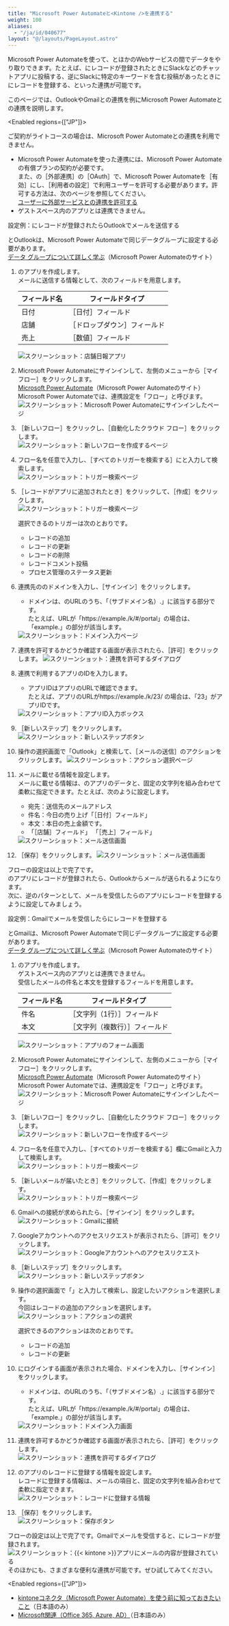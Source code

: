 ```yaml
---
title: "Microsoft Power Automateと<Kintone />を連携する"
weight: 100
aliases:
  - "/ja/id/040677"
layout: "@/layouts/PageLayout.astro"
---
```




Microsoft Power Automateを使って、<Kintone />とほかのWebサービスの間でデータをやり取りできます。たとえば、<Kintone />にレコードが登録されたときにSlackなどのチャットアプリに投稿する、逆にSlackに特定のキーワードを含む投稿があったときに<Kintone />にレコードを登録する、といった連携が可能です。

このページでは、OutlookやGmailとの連携を例にMicrosoft Power Automateと<Kintone />の連携を説明します。

<Enabled regions={["JP"]}>
<Warning>

ご契約がライトコースの場合は、Microsoft Power Automateとの連携を利用できません。
</Warning>

</Enabled>

<Note>

* Microsoft Power Automateを使った連携には、Microsoft Power Automateの有償プランの契約が必要です。  
  また、<SlashUi />の<Wovn>［外部連携］</Wovn>の<Wovn>［OAuth］</Wovn>で、Microsoft Power Automateを<Wovn>［有効］</Wovn>にし、<Wovn>［利用者の設定］</Wovn>で利用ユーザーを許可する必要があります。許可する方法は、次のページを参照してください。  
  [ユーザーに外部サービスとの連携を許可する](/general/ja/id/02014.html)
* ゲストスペース内のアプリとは連携できません。

</Note>

<Heading id="oauth_msflow_10">設定例：<Kintone />にレコードが登録されたらOutlookでメールを送信する</Heading>

<Warning>

<Kintone />とOutlookは、Microsoft Power Automateで同じデータグループに設定する必要があります。  
[データ グループについて詳しく学ぶ](https://learn.microsoft.com/ja-jp/power-automate/introduction-to-data-groups)（Microsoft Power Automateのサイト）

</Warning>

1. <Kintone />のアプリを作成します。  
    メールに送信する情報として、次のフィールドを用意します。
    <table>
    <thead>
        <tr>
        <th>フィールド名</th>
        <th>フィールドタイプ</th>
        </tr>
    </thead>
    <tbody>
        <tr>
        <td>日付</td>
        <td><Wovn>［日付］</Wovn>フィールド</td>
        </tr>
        <tr>
        <td>店舗</td>
        <td><Wovn>［ドロップダウン］</Wovn>フィールド</td>
        </tr>
        <tr>
        <td>売上</td>
        <td><Wovn>［数値］</Wovn>フィールド</td>
        </tr>
    </tbody>
    </table>

    <Img src="/k/kintone/img-ja/msflow01.png" alt="スクリーンショット：店舗日報アプリ" />

1. Microsoft Power Automateにサインインして、左側のメニューから<Wovn>［マイフロー］</Wovn>をクリックします。  
  [Microsoft Power Automate](https://make.powerautomate.com)（Microsoft Power Automateのサイト）  
  Microsoft Power Automateでは、連携設定を「フロー」と呼びます。  
   <Img src="/k/kintone/img-ja/msflow02.png" alt="スクリーンショット：Microsoft Power Automateにサインインしたページ" />

1. <Wovn>［新しいフロー］</Wovn>をクリックし、<Wovn>［自動化したクラウド フロー］</Wovn>をクリックします。  
   <Img src="/k/kintone/img-ja/msflow03.png" alt="スクリーンショット：新しいフローを作成するページ" />

1. フロー名を任意で入力し、<Wovn>［すべてのトリガーを検索する］</Wovn>に<Kintone />と入力して検索します。  
   <Img src="/k/kintone/img-ja/msflow04.png" alt="スクリーンショット：トリガー検索ページ" />

1. <Wovn>［レコードがアプリに追加されたとき］</Wovn>をクリックして、<Wovn>［作成］</Wovn>をクリックします。  
   <Img src="/k/kintone/img-ja/msflow05.png" alt="スクリーンショット：トリガー検索ページ" />

   <Note>
   選択できる<Kintone />のトリガーは次のとおりです。

   * レコードの追加
   * レコードの更新
   * レコードの削除
   * レコードコメント投稿
   * プロセス管理のステータス更新

   </Note>

1. 連携先の<Kintone />のドメインを入力し、<Wovn>［サインイン］</Wovn>をクリックします。
   * ドメインは、<Kintone />のURLのうち、「（サブドメイン名）.<CybozuCom />」に該当する部分です。  
   たとえば、URLが「https://example.<CybozuCom />/k/#/portal」の場合は、「example.<CybozuCom />」の部分が該当します。

   <Img src="/k/kintone/img-ja/msflow06.png" alt="スクリーンショット：ドメイン入力ページ" />

1. 連携を許可するかどうか確認する画面が表示されたら、<Wovn>［許可］</Wovn>をクリックします。
    <Img src="/k/kintone/img-ja/msflow07.png" alt="スクリーンショット：連携を許可するダイアログ" />

1. 連携で利用するアプリのIDを入力します。
   * アプリIDはアプリのURLで確認できます。  
   たとえば、アプリのURLがhttps://example.<CybozuCom />/k/23/ の場合は、「23」がアプリIDです。

   <Img src="/k/kintone/img-ja/msflow08.png" alt="スクリーンショット：アプリID入力ボックス" />

1. <Wovn>［新しいステップ］</Wovn>をクリックします。
    <Img src="/k/kintone/img-ja/msflow09.png" alt="スクリーンショット：新しいステップボタン" />

1. 操作の選択画面で「Outlook」と検索して、<Wovn>［メールの送信］</Wovn>のアクションをクリックします。
    <Img src="/k/kintone/img-ja/msflow24.png" alt="スクリーンショット：アクション選択ページ" />

1. メールに載せる情報を設定します。  
    メールに載せる情報は、<Kintone />のアプリのデータと、固定の文字列を組み合わせて柔軟に指定できます。たとえば、次のように設定します。
    * 宛先：送信先のメールアドレス
    * 件名：今日の売り上げ「<Wovn>［日付］</Wovn>フィールド」
    * 本文：本日の売上金額です。
    * 「<Wovn>［店舗］</Wovn>フィールド」 「<Wovn>［売上］</Wovn>フィールド」

   <Img src="/k/kintone/img-ja/msflow10.png" alt="スクリーンショット：メール送信画面" />

1. <Wovn>［保存］</Wovn>をクリックします。
   <Img src="/k/kintone/img-ja/msflow11.png" alt="スクリーンショット：メール送信画面" />

フローの設定は以上で完了です。  
<Kintone />のアプリにレコードが登録されたら、Outlookからメールが送られるようになります。  
次に、逆のパターンとして、メールを受信したら<Kintone />のアプリにレコードを登録するように設定してみましょう。

<Heading id="oauth_msflow_20">設定例：Gmailでメールを受信したら<Kintone />にレコードを登録する</Heading>

<Warning>

<Kintone />とGmailは、Microsoft Power Automateで同じデータグループに設定する必要があります。  
[データ グループについて詳しく学ぶ](https://learn.microsoft.com/ja-jp/power-automate/introduction-to-data-groups)（Microsoft Power Automateのサイト）

</Warning>

1. <Kintone />のアプリを作成します。  
    ゲストスペース内のアプリとは連携できません。  
    受信したメールの件名と本文を登録するフィールドを用意します。
    <table>
      <thead>
          <tr>
              <th>フィールド名</th>
              <th>フィールドタイプ</th>
          </tr>
      </thead>
      <tbody>
          <tr>
              <td>件名</td>
              <td><Wovn>［文字列（1行）］</Wovn>フィールド</td>
          </tr>
          <tr>
              <td>本文</td>
              <td><Wovn>［文字列（複数行）］</Wovn>フィールド</td>
          </tr>
      </tbody>
    </table>

    <Img src="/k/kintone/img-ja/msflow28.png" alt="スクリーンショット：アプリのフォーム画面" />

1. Microsoft Power Automateにサインインして、左側のメニューから<Wovn>［マイフロー］</Wovn>をクリックします。  
    [Microsoft Power Automate](https://make.powerautomate.com)（Microsoft Power Automateのサイト）  
    Microsoft Power Automateでは、連携設定を「フロー」と呼びます。  
   <Img src="/k/kintone/img-ja/msflow02.png" alt="スクリーンショット：Microsoft Power Automateにサインインしたページ" />

1. <Wovn>［新しいフロー］</Wovn>をクリックし、<Wovn>［自動化したクラウド フロー］</Wovn>をクリックします。  
   <Img src="/k/kintone/img-ja/msflow03.png" alt="スクリーンショット：新しいフローを作成するページ" />

1. フロー名を任意で入力し、<Wovn>［すべてのトリガーを検索する］</Wovn>欄にGmailと入力して検索します。  
   <Img src="/k/kintone/img-ja/msflow27.png" alt="スクリーンショット：トリガー検索ページ" />

1. <Wovn>［新しいメールが届いたとき］</Wovn>をクリックして、<Wovn>［作成］</Wovn>をクリックします。  
   <Img src="/k/kintone/img-ja/msflow13.png" alt="スクリーンショット：トリガー検索ページ" />

1. Gmailへの接続が求められたら、<Wovn>［サインイン］</Wovn>をクリックします。  
   <Img src="/k/kintone/img-ja/msflow20.png" alt="スクリーンショット：Gmailに接続" />

1. Googleアカウントへのアクセスリクエストが表示されたら、<Wovn>［許可］</Wovn>をクリックします。  
   <Img src="/k/kintone/img-ja/msflow21.png" alt="スクリーンショット：Googleアカウントへのアクセスリクエスト" />

1. <Wovn>［新しいステップ］</Wovn>をクリックします。  
   <Img src="/k/kintone/img-ja/msflow14.png" alt="スクリーンショット：新しいステップボタン" />

1. 操作の選択画面で「<Kintone />」と入力して検索し、設定したいアクションを選択します。  
   今回はレコードの追加のアクションを選択します。<Wovn></Wovn>  
    <Img src="/k/kintone/img-ja/msflow15.png" alt="スクリーンショット：アクションの選択" />

   <Note>
   選択できる<Kintone />のアクションは次のとおりです。  

   * レコードの追加
   * レコードの更新

   </Note>

1. <Kintone />にログインする画面が表示された場合、ドメインを入力し、<Wovn>［サインイン］</Wovn>をクリックします。
   * ドメインは、<Kintone />のURLのうち、「（サブドメイン名）.<CybozuCom />」に該当する部分です。  
   たとえば、URLが「https://example.<CybozuCom />/k/#/portal」の場合は、「example.<CybozuCom />」の部分が該当します。

   <Img src="/k/kintone/img-ja/msflow16.png" alt="スクリーンショット：ドメイン入力画面" />

1. 連携を許可するかどうか確認する画面が表示されたら、<Wovn>［許可］</Wovn>をクリックします。  
   <Img src="/k/kintone/img-ja/msflow07.png" alt="スクリーンショット：連携を許可するダイアログ" />

1. <Kintone />のアプリのレコードに登録する情報を設定します。  
   レコードに登録する情報は、メールの項目と、固定の文字列を組み合わせて柔軟に指定できます。  
   <Img src="/k/kintone/img-ja/msflow17.png" alt="スクリーンショット：レコードに登録する情報" />

1. <Wovn>［保存］</Wovn>をクリックします。  
   <Img src="/k/kintone/img-ja/msflow18.png" alt="スクリーンショット：保存ボタン" />

フローの設定は以上で完了です。Gmailでメールを受信すると、<Kintone />にレコードが登録されます。  
<Img src="/k/kintone/img-ja/msflow23.png" alt="スクリーンショット：{{&lt; kintone &gt;}}アプリにメールの内容が登録されている" />
そのほかにも、さまざまな便利な連携が可能です。ぜひ試してみてください。

<Enabled regions={["JP"]}>

<Reference>

* [kintoneコネクタ（Microsoft Power Automate）を使う前に知っておきたいこと](https://cybozu.dev/ja/kintone/tips/development/3rd-party-services/microsoft/essentials-for-kintone-connector/)（日本語のみ）
* [Microsoft関連（Office 365, Azure, AD）](https://cybozu.dev/ja/kintone/tips/development/3rd-party-services/microsoft/microsoft-integration-summary/)（日本語のみ）

</Reference>

</Enabled>
